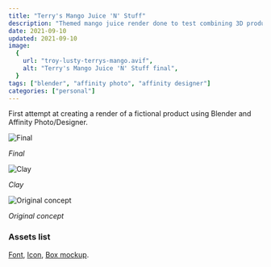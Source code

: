 ```yaml
---
title: "Terry's Mango Juice 'N' Stuff"
description: "Themed mango juice render done to test combining 3D product rendering with 2D packaging work."
date: 2021-09-10
updated: 2021-09-10
image:
  {
    url: "troy-lusty-terrys-mango.avif",
    alt: "Terry's Mango Juice 'N' Stuff final",
  }
tags: ["blender", "affinity photo", "affinity designer"]
categories: ["personal"]
---
```


First attempt at creating a render of a fictional product using Blender and Affinity Photo/Designer.

![Final](troy-lusty-terrys-mango.avif)

_Final_

![Clay](troy-lusty-terrys-mango-clay.avif)

_Clay_

![Original concept](troy-lusty-terrys-mango-early.avif)

_Original concept_

### Assets list

[Font](https://locomotype.com/bakso-sapi-font-free), [Icon](https://www.flaticon.com/free-icon/mango_1413627), [Box mockup](https://mockups-design.com/free-box-mockup).
